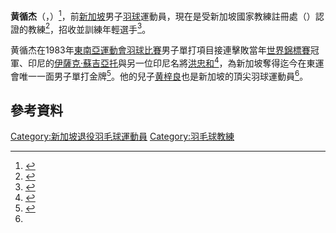 {{noteTA|G1=Badminton}}
{{Infobox 羽球選手
| playername              = 黄循杰
| romanizedname           = {{lang|ms|Wong Shoon Keat}}
| image                   = 
| size                    = 
| caption                 = 
| birth_name              = 
| date_of_birth           = {{birth year and age|1957}}
| place_of_birth          = 
| residence               = 
| height                  = 
| weight                  = 
| event                   = 
| country                 = {{SGP}}
| handedness              = 右手
| medaltemplates          =
{{MedalSport | 男子[[羽毛球|羽毛球]]}}
{{MedalCountry | {{SGP}}}}
{{MedalCompetition | [[东南亚运动会|东南亚运动会]]}}
{{MedalBronze| 1983年 新加坡 | 男子團體}}
{{MedalGold  | 1983年 新加坡 | 男子單打}}
}}
'''黄循杰'''（{{lang-ms|Wong Shoon Keat}}，{{bd|1957年||catIdx=Wong黃}}）<ref name="AsiaOne">{{cite news|title=Shuttler Derek Wong out of dad's shadow|url=http://news.asiaone.com/print/News/Latest+News/Sports/Story/A1Story20130715-437209.html|publisher=AsiaOne|date=2013-07-16|accessdate=2020-11-22|language=en|archiveurl=https://web.archive.org/web/20150226165624/http://news.asiaone.com/print/News/Latest+News/Sports/Story/A1Story20130715-437209.html|archivedate=2015-02-26|deadurl=yes}}</ref>，前[[新加坡|新加坡]]男子[[羽球|羽球]]運動員，現在是受新加坡國家教練註冊處（{{lang|en|Singapore National Registry of Coaches (NROC)}}）認證的教練<ref>{{cite web|title=Wong Shoon Keat|url=https://www.myactivesg.com/sports/find-a-coach/w/wong-shoon-keat|website=ActiveSG|accessdate=2020-11-22|language=en}}</ref>，招收並訓練年輕選手<ref>{{cite news|title=Derek Wong hoping for a repeat of history|url=https://www.tnp.sg/sports/team-singapore/derek-wong-hoping-repeat-history|publisher=The New Paper|website=tnp.sg|date=2015-04-20|accessdate=2020-11-22|language=en}}</ref>。

黄循杰在1983年[[東南亞運動會羽球比賽|東南亞運動會羽球比賽]]男子單打項目接連擊敗當年[[世界羽毛球錦標賽|世界錦標賽]]冠軍、印尼的[[伊薩克·蘇吉亞托|伊薩克·蘇吉亞托]]與另一位印尼名將[[洪忠和|洪忠和]]<ref>{{cite web|title=History of the SEA Games - an interactive guide|url=http://graphics.straitstimes.com/STI/STIMEDIA/Interactives/2015/05/medals-through-the-years/index.html|publisher=[[海峽時報|海峽時報]]|website=graphics.straitstimes.com|accessdate=2020-11-22|language=en|}}</ref>，為新加坡奪得迄今在東運會唯一一面男子單打金牌<ref>{{cite web|title=Badminton in Singapore|url=https://eresources.nlb.gov.sg/infopedia/articles/SIP_649_2004-12-21.html|website=Singapore Infopedia|accessdate=2020-11-22|language=en}}</ref>。他的兒子[[黄梓良|黄梓良]]也是新加坡的頂尖羽球運動員<ref name="AsiaOne"/>。

== 參考資料 ==
{{reflist}}
{{portal bar|新加坡|羽毛球|人物|border=yes}}

{{DEFAULTSORT:Wong, Shoon Keat}}
[[Category:新加坡退役羽毛球運動員|Category:新加坡退役羽毛球運動員]]
[[Category:羽毛球教練|Category:羽毛球教練]]